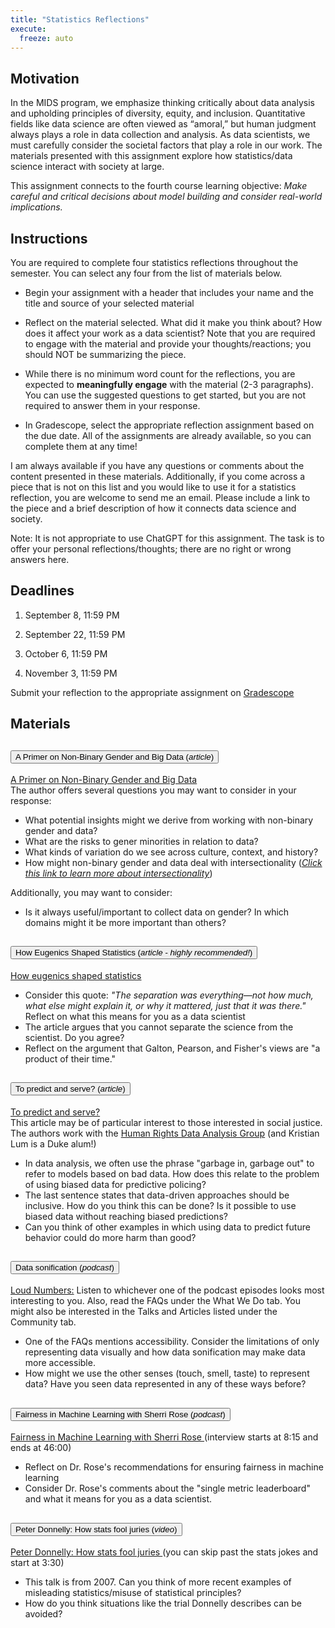 ```yaml
---
title: "Statistics Reflections"
execute:
  freeze: auto
---
```


## Motivation

In the MIDS program, we emphasize thinking critically about data analysis and upholding principles of diversity, equity, and inclusion. Quantitative fields like data science are often viewed as "amoral," but human judgment always plays a role in data collection and analysis. As data scientists, we must carefully consider the societal factors that play a role in our work. The materials presented with this assignment explore how statistics/data science interact with society at large.

This assignment connects to the fourth course learning objective: *Make careful and critical decisions about model building and consider real-world implications.*

## Instructions

You are required to complete four statistics reflections throughout the semester. You can select any four from the list of materials below.

-   Begin your assignment with a header that includes your name and the title and source of your selected material

-   Reflect on the material selected. What did it make you think about? How does it affect your work as a data scientist? Note that you are required to engage with the material and provide your thoughts/reactions; you should NOT be summarizing the piece.

-   While there is no minimum word count for the reflections, you are expected to **meaningfully engage** with the material (2-3 paragraphs). You can use the suggested questions to get started, but you are not required to answer them in your response.

-   In Gradescope, select the appropriate reflection assignment based on the due date. All of the assignments are already available, so you can complete them at any time!

I am always available if you have any questions or comments about the content presented in these materials. Additionally, if you come across a piece that is not on this list and you would like to use it for a statistics reflection, you are welcome to send me an email. Please include a link to the piece and a brief description of how it connects data science and society.

Note: It is not appropriate to use ChatGPT for this assignment. The task is to offer your personal reflections/thoughts; there are no right or wrong answers here.

## Deadlines

1.  September 8, 11:59 PM

2.  September 22, 11:59 PM

3.  October 6, 11:59 PM

4.  November 3, 11:59 PM

Submit your reflection to the appropriate assignment on [Gradescope](https://www.gradescope.com/courses/838880)

## Materials

```{=html}
<div class="accordion" id="accordionExample">
  <div class="accordion-item">
    <h2 class="accordion-header" id="headingOne">
      <button class="accordion-button" type="button" data-bs-toggle="collapse" data-bs-target="#collapseOne" aria-expanded="true" aria-controls="collapseOne">
        A Primer on Non-Binary Gender and Big Data (<em>article</em>)
      </button>
    </h2>
    <div id="collapseOne" class="accordion-collapse collapse" aria-labelledby="headingOne" data-bs-parent="#accordionExample">
      <div class="accordion-body">
        <a href="A Primer on Non-Binary Gender and Big Data – MIT Center for Civic Media.pdf" download>A Primer on Non-Binary Gender and Big Data</a> </br>
        The author offers several questions you may want to consider in your response: </br>
        <ul>
          <li>What potential insights might we derive from working with non-binary gender and data?</li>
          <li>What are the risks to gener minorities in relation to data?</li>
          <li>What kinds of variation do we see across culture, context, and history?</li>
          <li>How might non-binary gender and data deal with intersectionality (<em><a href=https://www.intersectionaljustice.org/what-is-intersectionality target="_blank" rel="noopener noreferrer">Click this link to learn more about intersectionality</a></em>)</li>
        </ul>
        Additionally, you may want to consider: 
        <ul>
          <li>Is it always useful/important to collect data on gender? In which domains might it be more important than others?</li>
        </ul>
      </div>
    </div>
  </div>
  <div class="accordion-item">
    <h2 class="accordion-header" id="headingTwo">
      <button class="accordion-button collapsed" type="button" data-bs-toggle="collapse" data-bs-target="#collapseTwo" aria-expanded="false" aria-controls="collapseTwo">
        How Eugenics Shaped Statistics (<em>article - highly recommended!</em>)
      </button>
    </h2>
    <div id="collapseTwo" class="accordion-collapse collapse" aria-labelledby="headingTwo" data-bs-parent="#accordionExample">
      <div class="accordion-body">
        <a href="https://nautil.us/how-eugenics-shaped-statistics-238014/" target="_blank" rel="noopener noreferrer">How eugenics shaped statistics</a> </br>
        <ul>
          <li>Consider this quote: <em>"The separation was everything—not how much, what else might explain it, or why it mattered, just that it was there."</em> Reflect on what this means for you as a data scientist</li>
          <li>The article argues that you cannot separate the science from the scientist. Do you agree?</li>
          <li>Reflect on the argument that Galton, Pearson, and Fisher's views are "a product of their time."</li>
        </ul>
        
      </div>
    </div>
  </div>
  <div class="accordion-item">
    <h2 class="accordion-header" id="headingThree">
      <button class="accordion-button collapsed" type="button" data-bs-toggle="collapse" data-bs-target="#collapseThree" aria-expanded="false" aria-controls="collapseThree">
        To predict and serve? (<em>article</em>)
      </button>
    </h2>
    <div id="collapseThree" class="accordion-collapse collapse" aria-labelledby="headingThree" data-bs-parent="#accordionExample">
      <div class="accordion-body">
        <a href="https://rss.onlinelibrary.wiley.com/doi/epdf/10.1111/j.1740-9713.2016.00960.x" target="_blank" rel="noopener noreferrer">To predict and serve?</a> </br>This article may be of particular interest to those interested in social justice. The authors work with the <a href="https://hrdag.org/" target="blank" rel="noopener noreferrer">Human Rights Data Analysis Group</a> (and Kristian Lum is a Duke alum!) </br>
        <ul>
          <li>In data analysis, we often use the phrase "garbage in, garbage out" to refer to models based on bad data. How does this relate to the problem of using biased data for predictive policing?</li>
          <li>The last sentence states that data-driven approaches should be inclusive. How do you think this can be done? Is it possible to use biased data without reaching biased predictions?</li>
          <li>Can you think of other examples in which using data to predict future behavior could do more harm than good?
</li>
        </ul>
      </div>
    </div>
  </div>
    <div class="accordion-item">
    <h2 class="accordion-header" id="headingFour">
      <button class="accordion-button collapsed" type="button" data-bs-toggle="collapse" data-bs-target="#collapseFour" aria-expanded="false" aria-controls="collapseFour">
        Data sonification (<em>podcast</em>)
      </button>
    </h2>
    <div id="collapseFour" class="accordion-collapse collapse" aria-labelledby="headingFour" data-bs-parent="#accordionExample">
      <div class="accordion-body">
        <a href="https://www.loudnumbers.net/podcast" target="_blank" rel="noopener noreferrer">Loud Numbers:</a> Listen to whichever one of the podcast episodes looks most interesting to you. Also, read the FAQs under the What We Do tab. You might also be interested in the Talks and Articles listed under the Community tab. </br>
        <ul>
          <li>One of the FAQs mentions accessibility. Consider the limitations of only representing data visually and how data sonification may make data more accessible.
</li>
          <li>How might we use the other senses (touch, smell, taste) to represent data? Have you seen data represented in any of these ways before?
</li>
        </ul>
      </div>
    </div>
  </div>
    <div class="accordion-item">
    <h2 class="accordion-header" id="headingFive">
      <button class="accordion-button collapsed" type="button" data-bs-toggle="collapse" data-bs-target="#collapseFive" aria-expanded="false" aria-controls="collapseFive">
        Fairness in Machine Learning with Sherri Rose (<em>podcast</em>)
      </button>
    </h2>
    <div id="collapseFive" class="accordion-collapse collapse" aria-labelledby="headingFive" data-bs-parent="#accordionExample">
      <div class="accordion-body">
        <a href="https://casualinfer.libsyn.com/fairness-in-machine-learning-with-sherri-rose-episode-03" target="_blank" rel="noopener noreferrer">Fairness in Machine Learning with Sherri Rose </a> (interview starts at 8:15 and ends at 46:00)</br>
        <ul>
          <li>Reflect on Dr. Rose's recommendations for ensuring fairness in machine learning</li>
          <li>Consider Dr. Rose's comments about the "single metric leaderboard" and what it means for you as a data scientist.</li>
        </ul>
      </div>
    </div>
  </div>
    <div class="accordion-item">
    <h2 class="accordion-header" id="headingSix">
      <button class="accordion-button collapsed" type="button" data-bs-toggle="collapse" data-bs-target="#collapseSix" aria-expanded="false" aria-controls="collapseSix">
        Peter Donnelly: How stats fool juries (<em>video</em>)
      </button>
    </h2>
    <div id="collapseSix" class="accordion-collapse collapse" aria-labelledby="headingSix" data-bs-parent="#accordionExample">
      <div class="accordion-body">
        <a href="https://www.youtube.com/watch?v=kLmzxmRcUTo" target="_blank" rel="noopener noreferrer">Peter Donnelly: How stats fool juries </a>(you can skip past the stats jokes and start at 3:30) </br>
        <ul>
          <li>This talk is from 2007. Can you think of more recent examples of misleading statistics/misuse of statistical principles?</li>
          <li>How do you think situations like the trial Donnelly describes can be avoided?</li>
        </ul>
      </div>
    </div>
  </div>
</div>
```
